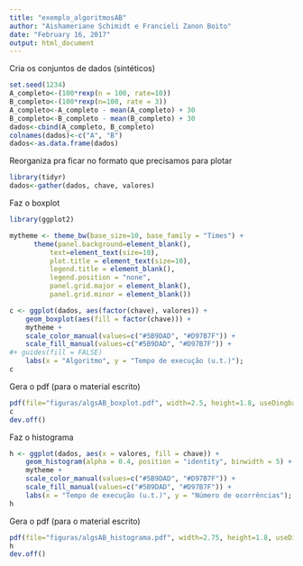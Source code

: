 ```yaml
---
title: "exemplo_algoritmosAB"
author: "Aishameriane Schimidt e Francieli Zanon Boito"
date: "February 16, 2017"
output: html_document
---
```


Cria os conjuntos de dados (sintéticos)

```r
set.seed(1234)
A_completo<-(100*rexp(n = 100, rate=10))
B_completo<-(100*rexp(n=100, rate = 3))
A_completo<-A_completo - mean(A_completo) + 30
B_completo<-B_completo - mean(B_completo) + 30
dados<-cbind(A_completo, B_completo)
colnames(dados)<-c("A", "B")
dados<-as.data.frame(dados)
```

Reorganiza pra ficar no formato que precisamos para plotar

```r
library(tidyr)
dados<-gather(dados, chave, valores)
```

Faz o boxplot

```r
library(ggplot2)

mytheme <- theme_bw(base_size=10, base_family = "Times") + 
      theme(panel.background=element_blank(), 
          text=element_text(size=10), 
          plot.title = element_text(size=10),  
          legend.title = element_blank(), 
          legend.position = "none",
          panel.grid.major = element_blank(), 
          panel.grid.minor = element_blank()) 

c <- ggplot(dados, aes(factor(chave), valores)) +
    geom_boxplot(aes(fill = factor(chave))) + 
    mytheme +
    scale_color_manual(values=c("#5B9DAD", "#D97B7F")) +
    scale_fill_manual(values=c("#5B9DAD", "#D97B7F")) +
#+ guides(fill = FALSE)
    labs(x = "Algoritmo", y = "Tempo de execução (u.t.)");
c
```

Gera o pdf (para o material escrito)

```r
pdf(file="figuras/algsAB_boxplot.pdf", width=2.5, height=1.8, useDingbats = FALSE)
c
dev.off()
```

Faz o histograma

```r
h <- ggplot(dados, aes(x = valores, fill = chave)) + 
    geom_histogram(alpha = 0.4, position = "identity", binwidth = 5) +
    mytheme +
    scale_color_manual(values=c("#5B9DAD", "#D97B7F")) +
    scale_fill_manual(values=c("#5B9DAD", "#D97B7F")) +
    labs(x = "Tempo de execução (u.t.)", y = "Número de ocorrências");
h
```

Gera o pdf (para o material escrito)

```r
pdf(file="figuras/algsAB_histograma.pdf", width=2.75, height=1.8, useDingbats = FALSE)
h
dev.off()
```
